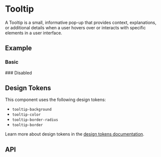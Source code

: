 
<Meta title="Docs/Components/Layers/Tooltip" />

# Tooltip
A Tooltip is a small, informative pop-up that provides context, explanations, or additional details when a user hovers over or interacts with specific elements in a user interface.

## Example
### Basic
<Canvas sourceState="shown" of={TooltipStories.Simple} />
### Disabled
<Canvas of={TooltipStories.Disabled} />

## Design Tokens
This component uses the following design tokens:

- `tooltip-background`
- `tooltip-color`
- `tooltip-border-radius`
- `tooltip-border`

Learn more about design tokens in the [design tokens documentation](?path=/story/docs-design-tokens-getting-started--page).

## API
<ArgTypes of={Tooltip} />
